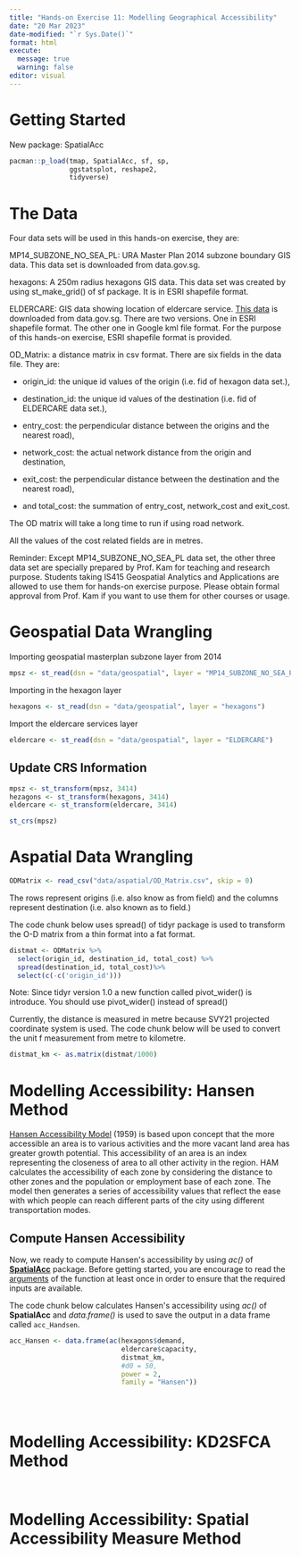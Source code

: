 ```yaml
---
title: "Hands-on Exercise 11: Modelling Geographical Accessibility"
date: "20 Mar 2023"
date-modified: "`r Sys.Date()`"
format: html
execute: 
  message: true 
  warning: false
editor: visual
---
```


# Getting Started

New package: </a href="https://cran.r-project.org/web/packages/SpatialAcc/SpatialAcc.pdf"> SpatialAcc <a>

```r
pacman::p_load(tmap, SpatialAcc, sf, sp,
               ggstatsplot, reshape2,
               tidyverse)
```

# The Data

Four data sets will be used in this hands-on exercise, they are:

MP14_SUBZONE_NO_SEA_PL: URA Master Plan 2014 subzone boundary GIS data. This data set is downloaded from data.gov.sg.

hexagons: A 250m radius hexagons GIS data. This data set was created by using st_make_grid() of sf package. It is in ESRI shapefile format.

ELDERCARE: GIS data showing location of eldercare service. <a href="https://data.gov.sg/dataset/eldercare-services"> This data</a> is downloaded from data.gov.sg. There are two versions. One in ESRI shapefile format. The other one in Google kml file format. For the purpose of this hands-on exercise, ESRI shapefile format is provided.

OD_Matrix: a distance matrix in csv format. There are six fields in the data file. They are:

-   origin_id: the unique id values of the origin (i.e. fid of hexagon data set.),

-   destination_id: the unique id values of the destination (i.e. fid of ELDERCARE data set.),

-   entry_cost: the perpendicular distance between the origins and the nearest road),

-   network_cost: the actual network distance from the origin and destination,

-   exit_cost: the perpendicular distance between the destination and the nearest road),

-   and total_cost: the summation of entry_cost, network_cost and exit_cost.

::: call-out
The OD matrix will take a long time to run if using road network.
:::

All the values of the cost related fields are in metres.

Reminder: Except MP14_SUBZONE_NO_SEA_PL data set, the other three data set are specially prepared by Prof. Kam for teaching and research purpose. Students taking IS415 Geospatial Analytics and Applications are allowed to use them for hands-on exercise purpose. Please obtain formal approval from Prof. Kam if you want to use them for other courses or usage.

# Geospatial Data Wrangling

Importing geospatial masterplan subzone layer from 2014

```r
mpsz <- st_read(dsn = "data/geospatial", layer = "MP14_SUBZONE_NO_SEA_PL")
```

Importing in the hexagon layer

```r
hexagons <- st_read(dsn = "data/geospatial", layer = "hexagons") 
```

Import the eldercare services layer

```r
eldercare <- st_read(dsn = "data/geospatial", layer = "ELDERCARE") 
```

## Update CRS Information

```r
mpsz <- st_transform(mpsz, 3414)
hezagons <- st_transform(hexagons, 3414)
eldercare <- st_transform(eldercare, 3414)
```

```r
st_crs(mpsz)
```

# Aspatial Data Wrangling

```r
ODMatrix <- read_csv("data/aspatial/OD_Matrix.csv", skip = 0)
```

The rows represent origins (i.e. also know as from field) and the columns represent destination (i.e. also known as to field.)

The code chunk below uses spread() of tidyr package is used to transform the O-D matrix from a thin format into a fat format.

```r
distmat <- ODMatrix %>%
  select(origin_id, destination_id, total_cost) %>%
  spread(destination_id, total_cost)%>%
  select(c(-c('origin_id')))
```

Note: Since tidyr version 1.0 a new function called pivot_wider() is introduce. You should use pivot_wider() instead of spread()

Currently, the distance is measured in metre because SVY21 projected coordinate system is used. The code chunk below will be used to convert the unit f measurement from metre to kilometre.

```r
distmat_km <- as.matrix(distmat/1000)
```

# Modelling Accessibility: Hansen Method

[Hansen Accessibility Model](http://frontdesk.co.in/planning/land-use-and-transport-planning/hansen-accessibility-model/#:~:text=Hansen%20Accessibility%20Model%20(1959)%20is,other%20activity%20in%20the%20region%20.) (1959) is based upon concept that the more accessible an area is to various activities and the more vacant land area has greater growth potential. This accessibility of an area is an index representing the closeness of area to all other activity in the region. HAM calculates the accessibility of each zone by considering the distance to other zones and the population or employment base of each zone. The model then generates a series of accessibility values that reflect the ease with which people can reach different parts of the city using different transportation modes.

## Compute Hansen Accessibility

Now, we ready to compute Hansen\'s accessibility by using *ac()* of [**SpatialAcc**](https://cran.r-project.org/web/packages/SpatialAcc/) package. Before getting started, you are encourage to read the [arguments](https://cran.r-project.org/web/packages/SpatialAcc/SpatialAcc.pdf) of the function at least once in order to ensure that the required inputs are available.

The code chunk below calculates Hansen\'s accessibility using *ac()* of **SpatialAcc** and *data.frame()* is used to save the output in a data frame called `acc_Handsen`.

```r
acc_Hansen <- data.frame(ac(hexagons$demand,
                            eldercare$capacity,
                            distmat_km, 
                            #d0 = 50,
                            power = 2, 
                            family = "Hansen"))
```

```r

```

```r

```

```r

```

# Modelling Accessibility: KD2SFCA Method

```r

```

```r

```

# Modelling Accessibility: Spatial Accessibility Measure Method

```r

```
